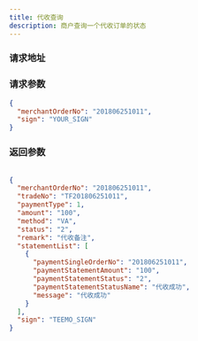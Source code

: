 ```yaml
---
title: 代收查询
description: 商户查询一个代收订单的状态
---
```



### 请求地址

<ReqAddr method="POST" url="/api/pay/payment/query/v1" />

### 请求参数

<Table
  thead={["字段", "类型", "必需", "描述"]}
  tbody={[
    ["merchantOrderNo", "String", "yes", "商户订单号(Max leng 32)"],
    ["sign", "String", "yes", "签名"],
  ]}
/>

```json title=请求示例
{
  "merchantOrderNo": "201806251011",
  "sign": "YOUR_SIGN"
}
```

### 返回参数

<Table
  thead={["字段", "类型", "必需", "描述"]}
  tbody={[
    ["merchantOrderNo", "String", "yes", "商户订单号(Max leng 32)"],
    ["tradeNo", "String", "yes", "平台订单号"],
    ["paymentType", "int", "yes", "代收方式: 1-clabe 2-收银台"],
    ["amount", "String", "yes", "订单交易金额"],
    ["method", "String", "yes", "支付方式: VA-线上 store-线下 url-收银台"],
    ["status", "String", "yes", "2-成功 3-失败 4-退款"],
    ["remark", "String", "no", "商户创建订单传的值"],
    ["statementList", "Object", "no", "代收流水信息"],
    ["--paymentSingleOrderNo", "String", "yes", "单次支付流水号"],
    ["--paymentStatementAmount", "String", "yes", "单次代收金额"],
    [
      "--paymentStatementStatus",
      "String",
      "yes",
      "单次代收交易状态: 2-代收成功 3-代收失败 4-退款",
    ],
    ["--paymentStatementStatusName", "String", "yes", "交易状态名称"],
    ["--message", "String", "no", "交易信息"],
    ["sign", "String", "yes", "签名"],
  ]}
/>

```json title=返回示例
{
  "merchantOrderNo": "201806251011",
  "tradeNo": "TF201806251011",
  "paymentType": 1,
  "amount": "100",
  "method": "VA",
  "status": "2",
  "remark": "代收备注",
  "statementList": [
    {
      "paymentSingleOrderNo": "201806251011",
      "paymentStatementAmount": "100",
      "paymentStatementStatus": "2",
      "paymentStatementStatusName": "代收成功",
      "message": "代收成功"
    }
  ],
  "sign": "TEEMO_SIGN"
}
```
